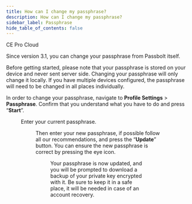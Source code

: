 ```yaml
---
title: How can I change my passphrase?
description: How can I change my passphrase?
sidebar_label: Passphrase
hide_table_of_contents: false
---
```


<div style={{display: "flex", gap: "1rem"}}>
  <Chips link="https://www.passbolt.com/ce/docker" isUnderMainTitle={true}>CE</Chips>
  <Chips link="https://www.passbolt.com/pricing/pro" isUnderMainTitle={true}>Pro</Chips>
  <Chips link="https://www.passbolt.com/pricing/cloud" isUnderMainTitle={true}>Cloud</Chips>
</div>

Since version 3.1, you can change your passphrase from Passbolt itself.

Before getting started, please note that your passphrase is stored on your device and never sent server side. Changing your passphrase will only change it locally. If you have multiple devices configured, the passphrase will need to be changed in all places individually.

In order to change your passphrase, navigate to **Profile Settings** > **Passphrase**. Confirm that you understand what you have to do and press “**Start**”.

<Figure src="img/help/2025/04/change-passphrase-01.png" alt="Update passphrase - step 1"
        caption="fig. Update passphrase - step 1"/>

Enter your current passphrase.

<Figure src="img/help/2025/04/change-passphrase-02.png" alt="Update passphrase - step 2"
        caption="fig. Update passphrase - step 2"/>

Then enter your new passphrase, if possible follow all our recommendations, and press the “**Update**” button. You can ensure the new passphrase is correct by pressing the eye icon.

<Figure src="img/help/2025/04/change-passphrase-03.png" alt="Update passphrase - step 3"
        caption="fig. Update passphrase - step 3"/>

Your passphrase is now updated, and you will be prompted to download a backup of your private key encrypted with it. Be sure to keep it in a safe place, it will be needed in case of an account recovery.

<Figure src="img/help/2025/04/change-passphrase-04.png" alt="Update passphrase - step 4"
        caption="fig. Update passphrase - step 4"/>
